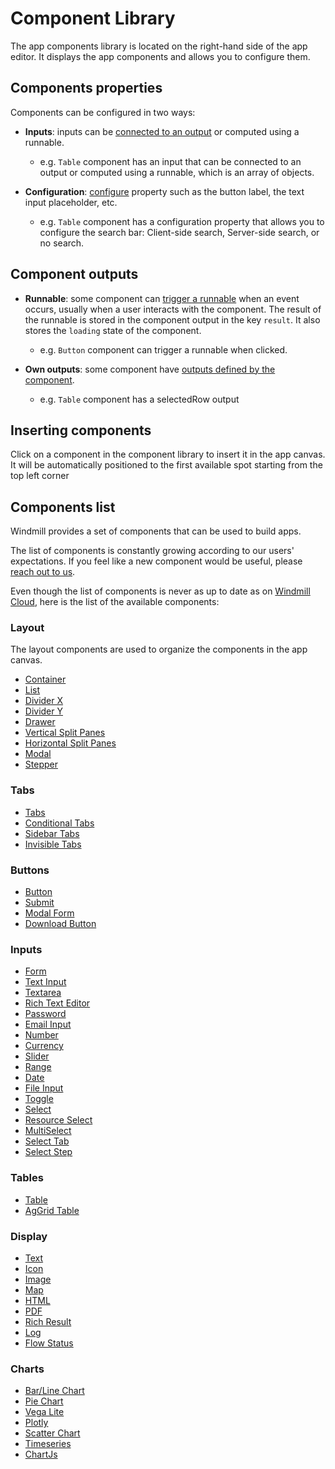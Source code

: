
# Component Library

The app components library is located on the right-hand side of the app editor. It displays the app components and allows you to configure them.

## Components properties

Components can be configured in two ways:

- **Inputs**: inputs can be [connected to an output](../2_outputs.md#connecting-inputs) or computed using a runnable.

  - e.g. `Table` component has an input that can be connected to an output or computed using a runnable, which is an array of objects.
    <br/>

- **Configuration**: [configure](./3_app_component_configuration.mdx) property such as the button label, the text input placeholder, etc.
  - e.g. `Table` component has a configuration property that allows you to configure the search bar: Client-side search, Server-side search, or no search.

## Component outputs

- **Runnable**: some component can [trigger a runnable](./2_app_runnable_triggers.md) when an event occurs, usually when a user interacts with the component. The result of the runnable is stored in the component output in the key `result`. It also stores the `loading` state of the component.

  - e.g. `Button` component can trigger a runnable when clicked.
    <br/>

- **Own outputs**: some component have [outputs defined by the component](../2_outputs.md).
  - e.g. `Table` component has a selectedRow output

## Inserting components

Click on a component in the component library to insert it in the app canvas. It will be automatically positioned to the first available spot starting from the top left corner

## Components list

Windmill provides a set of components that can be used to build apps.

The list of components is constantly growing according to our users' expectations. If you feel like a new component would be useful, please [reach out to us](/docs/misc/getting_help/).

Even though the list of components is never as up to date as on [Windmill Cloud](https://app.windmill.dev/user/login), here is the list of the available components:

### Layout

The layout components are used to organize the components in the app canvas.

- [Container](./container.mdx)
- [List](./list.mdx)
- [Divider X](./divider_x.mdx)
- [Divider Y](./divider_y.mdx)
- [Drawer](./drawer.mdx)
- [Vertical Split Panes](./vertical_split_panes.mdx)
- [Horizontal Split Panes](./horizontal_split_panes.mdx)
- [Modal](./modal.mdx)
- [Stepper](./stepper.mdx)

### Tabs

- [Tabs](./tabs.mdx)
- [Conditional Tabs](./conditional_tabs.mdx)
- [Sidebar Tabs](./sidebar_tabs.mdx)
- [Invisible Tabs](./invisible_tabs.mdx)

### Buttons

- [Button](./button.mdx)
- [Submit](./submit_form.mdx)
- [Modal Form](./modal_form.mdx)
- [Download Button](./download_button.mdx)

### Inputs

- [Form](./form_input.mdx)
- [Text Input](./text_input.mdx)
- [Textarea](./textarea.mdx)
- [Rich Text Editor](./rich_text_editor.mdx)
- [Password](./password_input.mdx)
- [Email Input](./email_input.mdx)
- [Number](./number_input.mdx)
- [Currency](./currency_input.mdx)
- [Slider](./slider.mdx)
- [Range](./range.mdx)
- [Date](./date_input.mdx)
- [File Input](./file_input.mdx)
- [Toggle](./toggle.mdx)
- [Select](./select.mdx)
- [Resource Select](./resource_select.mdx)
- [MultiSelect](./multiselect.mdx)
- [Select Tab](./select_tab.mdx)
- [Select Step](./select_step.mdx)

### Tables

- [Table](./table.mdx)
- [AgGrid Table](./aggrid_table.mdx)

### Display

- [Text](./text.mdx)
- [Icon](./icon.mdx)
- [Image](./image.mdx)
- [Map](./map.mdx)
- [HTML](./html.mdx)
- [PDF](./pdf.mdx)
- [Rich Result](./rich_result.mdx)
- [Log](./log_display.mdx)
- [Flow Status](./flow_status.mdx)

### Charts

- [Bar/Line Chart](./bar_line_chart.mdx)
- [Pie Chart](./pie_chart.mdx)
- [Vega Lite](./vega_lite.mdx)
- [Plotly](./plotly.mdx)
- [Scatter Chart](./scatter_chart.mdx)
- [Timeseries](./timeseries.mdx)
- [ChartJs](./chartjs.mdx)